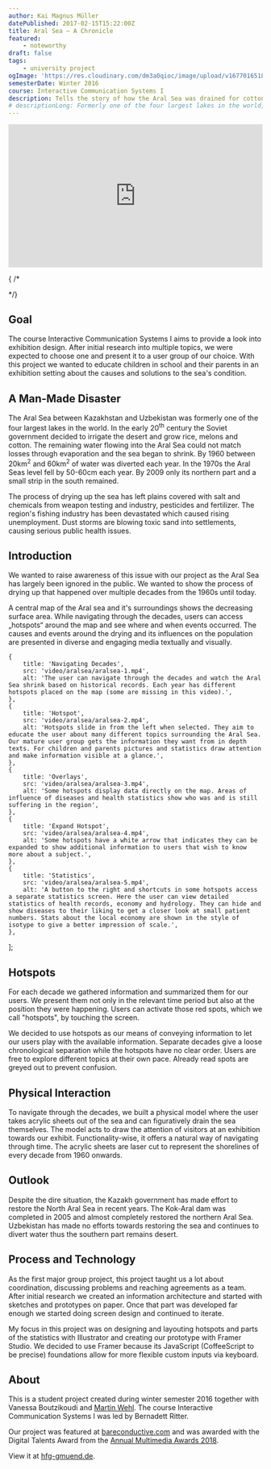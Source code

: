 ```yaml
---
author: Kai Magnus Müller
datePublished: 2017-02-15T15:22:00Z
title: Aral Sea – A Chronicle
featured:
    - noteworthy
draft: false
tags:
    - university project
ogImage: 'https://res.cloudinary.com/dm3a0qioc/image/upload/v1677016518/aralsea-physical_s7k0kb.jpg'
semesterDate: Winter 2016
course: Interactive Communication Systems I
description: Tells the story of how the Aral Sea was drained for cotton plantations and other agriculture during the soviet era. Users can navigate through the drying process by removing water themselves in the form of blue acrylic sheets.
# descriptionLong: Formerly one of the four largest lakes in the world, the Aral Sea has been steadily shrinking since the 1960s. With this project, we want to give a comprehensive overview of the greatest man made intervention in history of nature. The project was awarded with the Digital Talents Award from the Annual Multimedia Awards 2018.
---
```



<div style="padding:56.25% 0 0 0;position:relative;">
	<iframe
                src="https://player.vimeo.com/video/795725754?h=fe3fdd77e1&title=0&byline=0&portrait=0"
                frameborder="0"
                allow="autoplay; fullscreen; picture-in-picture"
                allowfullscreen
                style="position:absolute;top:0;left:0;width:100%;height:100%;"
                title="Aralsee - Eine Chronik"></iframe>
</div>
<script src="https://player.vimeo.com/api/player.js"></script>

{ /* <Figure alt="" src="/video/aralsea/aralsea-header.mp4" type="video" fullWidth></Figure> */}

## Goal

The course Interactive Communication Systems I aims to provide a look into exhibition design. After initial research
into multiple topics, we were expected to choose one and present it to a user group of our choice. With this project we
wanted to educate children in school and their parents in an exhibition setting about the causes and solutions to the
sea's condition.

## A Man-Made Disaster

The Aral Sea between Kazakhstan and Uzbekistan was formerly one of the four largest lakes in the world. In the early
20<sup>th</sup> century the Soviet government decided to irrigate the desert and grow rice, melons and cotton. The remaining water flowing into the Aral Sea could not match losses through evaporation and the sea began to shrink. By 1960 between 20km<sup>2</sup> and 60km<sup>2</sup> of water was diverted each year. In the 1970s the Aral Seas level fell by 50-60cm each year. By 2009 only its northern part and a small strip in the south remained.

The process of drying up the sea has left plains covered with salt and chemicals from weapon testing and industry,
pesticides and fertilizer. The region's fishing industry has been devastated which caused rising unemployment. Dust
storms are blowing toxic sand into settlements, causing serious public health issues.

## Introduction

We wanted to raise awareness of this issue with our project as the Aral Sea has largely been ignored in the public. We
wanted to show the process of drying up that happened over multiple decades from the 1960s until today.

A central map of the Aral sea and it's surroundings shows the decreasing surface area. While navigating through the
decades, users can access „hotspots“ around the map and see where and when events occurred. The causes and events around
the drying and its influences on the population are presented in diverse and engaging media textually and visually.

    {
        title: 'Navigating Decades',
        src: 'video/aralsea/aralsea-1.mp4',
        alt: 'The user can navigate through the decades and watch the Aral Sea shrink based on historical records. Each year has different hotspots placed on the map (some are missing in this video).',
    },
    {
        title: 'Hotspot',
        src: 'video/aralsea/aralsea-2.mp4',
        alt: 'Hotspots slide in from the left when selected. They aim to educate the user about many different topics surrounding the Aral Sea. Our mature user group gets the information they want from in depth texts. For children and parents pictures and statistics draw attention and make information visible at a glance.',
    },
    {
        title: 'Overlays',
        src: 'video/aralsea/aralsea-3.mp4',
        alt: 'Some hotspots display data directly on the map. Areas of influence of diseases and health statistics show who was and is still suffering in the region',
    },
    {
        title: 'Expand Hotspot',
        src: 'video/aralsea/aralsea-4.mp4',
        alt: 'Some hotspots have a white arrow that indicates they can be expanded to show additional information to users that wish to know more about a subject.',
    },
    {
        title: 'Statistics',
        src: 'video/aralsea/aralsea-5.mp4',
        alt: 'A button to the right and shortcuts in some hotspots access a separate statistics screen. Here the user can view detailed statistics of health records, economy and hydrology. They can hide and show diseases to their liking to get a closer look at small patient numbers. Stats about the local economy are shown in the style of isotype to give a better impression of scale.',
    },
];

<UseCase client:visible srcSet={_srcSet2}></UseCase>

## Hotspots

For each decade we gathered information and summarized them for our users. We present them not only in the relevant time
period but also at the position they were happening. Users can activate those red spots, which we call "hotspots", by
touching the screen.

We decided to use hotspots as our means of conveying information to let our users play with the available information.
Separate decades give a loose chronological separation while the hotspots have no clear order. Users are free to explore
different topics at their own pace. Already read spots are greyed out to prevent confusion.

<Figure
            alt="An opened hotspot with other hotspots in the back. Users can expand some hotspots to reveal more information
should they desire so. A tap on the 'x' closes it. alternatively they can switch to another one directly via the map."
            src="https://res.cloudinary.com/dm3a0qioc/image/upload/v1677016519/aralsea-hotspot13_cvntys.png"
            width="1920"
            height="1080"></Figure>

## Physical Interaction

To navigate through the decades, we built a physical model where the user takes acrylic sheets out of the sea and can
figuratively drain the sea themselves. The model acts to draw the attention of visitors at an exhibition towards our
exhibit. Functionality-wise, it offers a natural way of navigating through time. The acrylic sheets are laser cut to
represent the shorelines of every decade from 1960 onwards.

<Figure
            alt="The model is made of sheets of 6 mm plywood with cutouts representing the different shorelines. We painted
contacts on the plywood and small strips on the acrylic sheets to close the circuits. The contacts are then connected to
a MakeyMakey which relays them to our Framer prototype as easy to parse key inputs."
	src="https://res.cloudinary.com/dm3a0qioc/image/upload/v1677016518/aralsea-physical_s7k0kb.jpg"
	width="2656"
	height="1494"></Figure>

## Outlook

Despite the dire situation, the Kazakh government has made effort to restore the North Aral Sea in recent years. The
Kok-Aral dam was completed in 2005 and almost completely restored the northern Aral Sea. Uzbekistan has made no efforts
towards restoring the sea and continues to divert water thus the southern part remains desert.

## Process and Technology

As the first major group project, this project taught us a lot about coordination, discussing problems and reaching
agreements as a team. After initial research we created an information architecture and started with sketches and
prototypes on paper. Once that part was developed far enough we started doing screen design and continued to iterate.

My focus in this project was on designing and layouting hotspots and parts of the statistics with Illustrator and
creating our prototype with Framer Studio. We decided to use Framer because its JavaScript (CoffeeScript to be precise)
foundations allow for more flexible custom inputs via keyboard.

## About

This is a student project created during winter semester 2016 together with Vanessa Boutzikoudi
and [Martin Wehl](http://www.martinwehl.de). The course Interactive Communication Systems I was led by
Bernadett Ritter.

Our project was featured
at [bareconductive.com](https://web.archive.org/web/20200925065629/https://www.bareconductive.com/news/an-interactive-project-about-the-aral-sea-made-with-electric-paint/)
and was awarded with the Digital Talents Award from
the [Annual Multimedia Awards 2018](https://web.archive.org/web/20180218221816/http://www.annual-multimedia.de/gewinner_2018/).

View it at [hfg-gmuend.de](http://www.hfg-gmuend.de/annual-multimediaaward-hfg.html).
